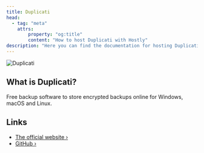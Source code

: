 ```yaml
---
title: Duplicati
head:
  - tag: "meta"
    attrs:
        property: "og:title"
        content: "How to host Duplicati with Hostly"
description: "Here you can find the documentation for hosting Duplicati with Hostly."
---
```



<Badge text="One-click setup." variant="note" size="large" />

![Duplicati](https://docs.duplicati.com/en/latest/duplicatilogo.png)

## What is Duplicati?

Free backup software to store encrypted backups online for Windows, macOS and Linux.

## Links

- [The official website ›](https://www.duplicati.com?utm_source=hostly.khulnasoft.com)
- [GitHub ›](https://github.com/duplicati/duplicati?utm_source=hostly.khulnasoft.com)
